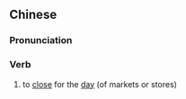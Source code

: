==Chinese==
{{zh-forms}}

===Pronunciation===
{{zh-pron
|m=shōushì
|c=sau1 si5
|mn=qz:siu-chhǐ/xm,zz:siu-chhī
|cat=v
}}

===Verb===
{{zh-verb}}

# to [[close]] for the [[day]] (of markets or stores)